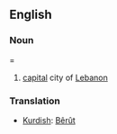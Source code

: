 
== English==
===Noun====
# [[capital]] city of [[Lebanon]]

===Translation===
*[[Kurdish]]: [[Bêrût]]